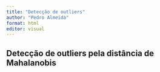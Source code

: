 ```yaml
---
title: "Detecção de outliers"
author: "Pedro Almeida"
format: html
editor: visual
---
```


## Detecção de outliers pela distância de Mahalanobis
